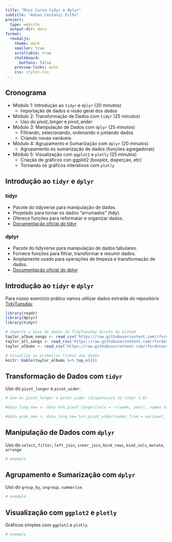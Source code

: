 ```yaml
---
title: "Mini Curso tidyr e dplyr"
subtitle: "Adson Costanzi Filho"
project:
  type: website
  output-dir: docs
format:
  revealjs:
    theme: dark
    smaller: true
    scrollable: true 
    chalkboard: 
      buttons: false
    preview-links: auto
    css: styles.css
---
```


## Cronograma

::: incremental
- Módulo 1: Introdução ao `tidyr` e `dplyr` (20 minutos)
  - Importação de dados e visão geral dos dados
- Módulo 2: Transformação de Dados com `tidyr` (25 minutos)
  - Uso do *pivot_longer* e *pivot_wider*
- Módulo 3: Manipulação de Dados com `dplyr` (25 minutos)
  - Filtrando, selecionando, ordenando e juntando dados
  - Criando novas variáveis
- Módulo 4: Agrupamento e Sumarização com `dplyr` (20 minutos)
  - Agrupamento es sumarização de dados (funções agregadoras)
- Módulo 5: Visualização com `ggplot2` e `plotly` (25 minutos)
  - Criação de gráficos con ggplot2 (boxplot, disperçao, etc)
  - Tornando os gráficos interativos com `plotly`
:::


## Introdução ao `tidyr` e `dplyr`

### tidyr

- Pacote do tidyverse para manipulação de dados.
- Projetado para tornar os dados "arrumados" (tidy).
- Oferece funções para reformatar e organizar dados.
- [Documentação oficial do tidyr](https://tidyr.tidyverse.org/)

### dplyr

- Pacote do tidyverse para manipulação de dados tabulares.
- Fornece funções para filtrar, transformar e resumir dados.
- Amplamente usado para operações de limpeza e transformação de dados.
- [Documentação oficial do dplyr](https://dplyr.tidyverse.org/)


## Introdução ao `tidyr` e `dplyr`

Para nosso exercício prático vamos utilizar dados extraída do repositório [TidyTuesday](https://github.com/rfordatascience/tidytuesday/tree/master). 

```r
library(readr)
library(dplyr)
library(tidyr)

# Importe a base de dados do TidyTuesday direto do Github
taylor_album_songs <- read_csv('https://raw.githubusercontent.com/rfordatascience/tidytuesday/master/data/2023/2023-10-17/taylor_album_songs.csv')
taylor_all_songs <- read_csv('https://raw.githubusercontent.com/rfordatascience/tidytuesday/master/data/2023/2023-10-17/taylor_all_songs.csv')
taylor_albums <- read_csv('https://raw.githubusercontent.com/rfordatascience/tidytuesday/master/data/2023/2023-10-17/taylor_albums.csv')

# Visualize as primeiras linhas dos dados
knitr::kable(taylor_albums %>% top_n(4))

```


## Transformação de Dados com `tidyr`

Uso do `pivot_longer` e `pivot_wider`.

```r
# Use as pivot_longer e pivot_wider (disponíveis no tidyr 1.0)

#data_long_new <- data %>% pivot_longer(cols = -c(week, year), names_to = "variavel", values_to = "valor")

#data_wide_new <- data_long_new %>% pivot_wider(names_from = variavel, values_from = valor)

```


## Manipulação de Dados com `dplyr`

Uso do `select`, `filter`, `left_join`, `inner_join`, `bind_rows`, `bind_cols`, `mutate`, `arrange`

```r
# exemplo
```



## Agrupamento e Sumarização com `dplyr`

Uso do `group_by`, `ungroup`, `summarise`.

```r
# exemplo
```


## Visualização com `ggplot2` e `plotly`

Gráficos simples com `ggplot2` e `plotly`. 

```r
# exemplo
```
